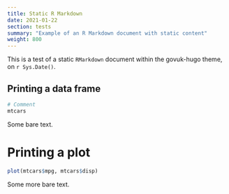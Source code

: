```yaml
---
title: Static R Markdown
date: 2021-01-22
section: tests
summary: "Example of an R Markdown document with static content"
weight: 800
---
```


This is a test of a static `RMarkdown` document within the govuk-hugo theme, on `r Sys.Date()`.

## Printing a data frame

```r
# Comment
mtcars
```

Some bare text.

# Printing a plot

```r
plot(mtcars$mpg, mtcars$disp)
```

Some more bare text.
